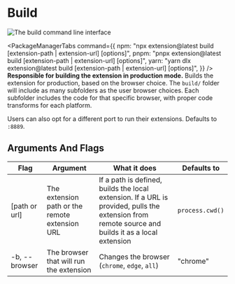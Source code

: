 
# Build

![The build command line interface](../../../../../assets/commands/build.png)

<PackageManagerTabs
  command={{
    npm: "npx extension@latest build [extension-path | extension-url] [options]",
    pnpm: "pnpx extension@latest build [extension-path | extension-url] [options]",
    yarn: "yarn dlx extension@latest build [extension-path | extension-url] [options]",
  }}
/>
**Responsible for building the extension in production mode.** Builds the
extension for production, based on the browser choice. The `build/` folder will
include as many subfolders as the user browser choices. Each subfolder includes
the code for that specific browser, with proper code transforms for each
platform.

Users can also opt for a different port to run their extensions. Defaults to `:8889`.

## Arguments And Flags

| Flag          | Argument                                       | What it does                                                                                                                                      | Defaults to     |
| ------------- | ---------------------------------------------- | ------------------------------------------------------------------------------------------------------------------------------------------------- | --------------- |
| [path or url] | The extension path or the remote extension URL | If a path is defined, builds the local extension. If a URL is provided, pulls the extension from remote source and builds it as a local extension | `process.cwd()` |
| -b, --browser | The browser that will run the extension        | Changes the browser (`chrome`, `edge`, `all`)                                                                                                     | "chrome"        |
